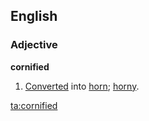 ==English==

===Adjective===
'''cornified'''

# [[converted|Converted]] into [[horn]]; [[horny]].
{{1913}}

[[ta:cornified]]